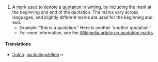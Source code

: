 #A [[mark]] used to denote a [[quotation]] in writing, by including the mark at the beginning and end of the quotation. The marks vary across languages, and slightly different marks are used for the beginning and end.
#*Example: &#8220;this is a quotation.&#8221; Here is another &#8216;another quotation.&#8217;
#*For more information, see the [[en:Quotation_mark|Wikipedia article on quotation marks]]

====Translations====
*[[Dutch]]: [[aanhalingsteken]] ''n''